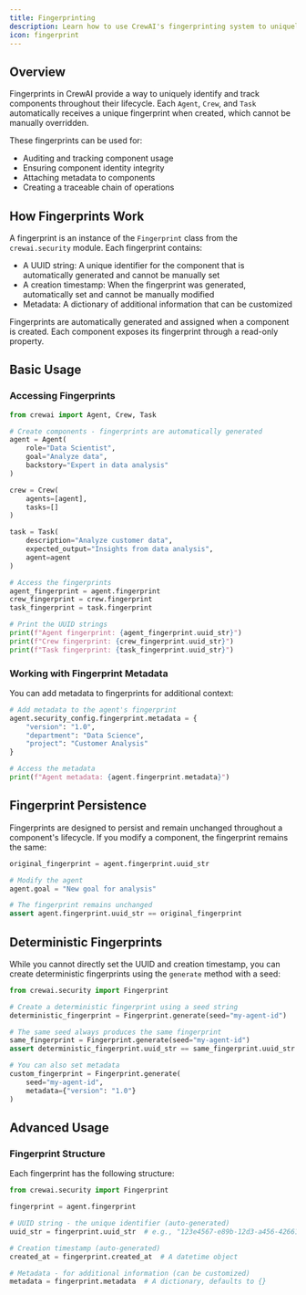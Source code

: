 ```yaml
---
title: Fingerprinting
description: Learn how to use CrewAI's fingerprinting system to uniquely identify and track components throughout their lifecycle.
icon: fingerprint
---
```


## Overview

Fingerprints in CrewAI provide a way to uniquely identify and track components throughout their lifecycle. Each `Agent`, `Crew`, and `Task` automatically receives a unique fingerprint when created, which cannot be manually overridden.

These fingerprints can be used for:
- Auditing and tracking component usage
- Ensuring component identity integrity
- Attaching metadata to components
- Creating a traceable chain of operations

## How Fingerprints Work

A fingerprint is an instance of the `Fingerprint` class from the `crewai.security` module. Each fingerprint contains:

- A UUID string: A unique identifier for the component that is automatically generated and cannot be manually set
- A creation timestamp: When the fingerprint was generated, automatically set and cannot be manually modified
- Metadata: A dictionary of additional information that can be customized

Fingerprints are automatically generated and assigned when a component is created. Each component exposes its fingerprint through a read-only property.

## Basic Usage

### Accessing Fingerprints

```python
from crewai import Agent, Crew, Task

# Create components - fingerprints are automatically generated
agent = Agent(
    role="Data Scientist",
    goal="Analyze data",
    backstory="Expert in data analysis"
)

crew = Crew(
    agents=[agent],
    tasks=[]
)

task = Task(
    description="Analyze customer data",
    expected_output="Insights from data analysis",
    agent=agent
)

# Access the fingerprints
agent_fingerprint = agent.fingerprint
crew_fingerprint = crew.fingerprint
task_fingerprint = task.fingerprint

# Print the UUID strings
print(f"Agent fingerprint: {agent_fingerprint.uuid_str}")
print(f"Crew fingerprint: {crew_fingerprint.uuid_str}")
print(f"Task fingerprint: {task_fingerprint.uuid_str}")
```

### Working with Fingerprint Metadata

You can add metadata to fingerprints for additional context:

```python
# Add metadata to the agent's fingerprint
agent.security_config.fingerprint.metadata = {
    "version": "1.0",
    "department": "Data Science",
    "project": "Customer Analysis"
}

# Access the metadata
print(f"Agent metadata: {agent.fingerprint.metadata}")
```

## Fingerprint Persistence

Fingerprints are designed to persist and remain unchanged throughout a component's lifecycle. If you modify a component, the fingerprint remains the same:

```python
original_fingerprint = agent.fingerprint.uuid_str

# Modify the agent
agent.goal = "New goal for analysis"

# The fingerprint remains unchanged
assert agent.fingerprint.uuid_str == original_fingerprint
```

## Deterministic Fingerprints

While you cannot directly set the UUID and creation timestamp, you can create deterministic fingerprints using the `generate` method with a seed:

```python
from crewai.security import Fingerprint

# Create a deterministic fingerprint using a seed string
deterministic_fingerprint = Fingerprint.generate(seed="my-agent-id")

# The same seed always produces the same fingerprint
same_fingerprint = Fingerprint.generate(seed="my-agent-id")
assert deterministic_fingerprint.uuid_str == same_fingerprint.uuid_str

# You can also set metadata
custom_fingerprint = Fingerprint.generate(
    seed="my-agent-id",
    metadata={"version": "1.0"}
)
```

## Advanced Usage

### Fingerprint Structure

Each fingerprint has the following structure:

```python
from crewai.security import Fingerprint

fingerprint = agent.fingerprint

# UUID string - the unique identifier (auto-generated)
uuid_str = fingerprint.uuid_str  # e.g., "123e4567-e89b-12d3-a456-426614174000"

# Creation timestamp (auto-generated)
created_at = fingerprint.created_at  # A datetime object

# Metadata - for additional information (can be customized)
metadata = fingerprint.metadata  # A dictionary, defaults to {}
```
